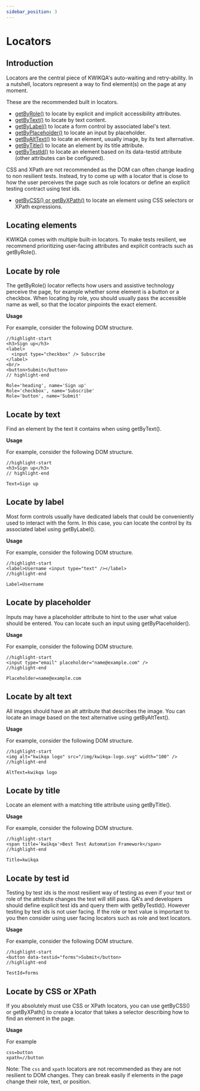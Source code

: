 ---
sidebar_position: 3
---

# Locators

## Introduction

Locators are the central piece of KWIKQA's auto-waiting and retry-ability. In a nutshell, locators represent a way to find element(s) on the page at any moment.

These are the recommended built in locators.

- [getByRole()](#locate-by-role) to locate by explicit and implicit accessibility attributes.
- [getByText()](#locate-by-text) to locate by text content.
- [getByLabel()](#locate-by-label) to locate a form control by associated label's text.
- [getByPlaceholder()](#locate-by-placeholder) to locate an input by placeholder.
- [getByAltText()](#locate-by-alt-text) to locate an element, usually image, by its text alternative.
- [getByTitle()](#locate-by-title) to locate an element by its title attribute.
- [getByTestId()](#locate-by-test-id) to locate an element based on its data-testid attribute (other attributes can be configured).

CSS and XPath are not recommended as the DOM can often change leading to non resilient tests. Instead, try to come up with a locator that is close to how the user perceives the page such as role locators or define an explicit testing contract using test ids.
- [getByCSS() or getByXPath()](/locators#locate-by-css-or-xpath) to locate an element using CSS selectors or XPath expressions.

## Locating elements
KWIKQA comes with multiple built-in locators. To make tests resilient, we recommend prioritizing user-facing attributes and explicit contracts such as getByRole().

## Locate by role

The getByRole() locator reflects how users and assistive technology perceive the page, for example whether some element is a button or a checkbox. When locating by role, you should usually pass the accessible name as well, so that the locator pinpoints the exact element.

**Usage**

For example, consider the following DOM structure.
```text
//highlight-start
<h3>Sign up</h3>
<label>
  <input type="checkbox" /> Subscribe
</label>
<br/>
<button>Submit</button>
// highlight-end

Role='heading', name='Sign up'
Role='checkbox', name='Subscribe'
Role='button', name='Submit'
```

## Locate by text

Find an element by the text it contains when using getByText().

**Usage**

For example, consider the following DOM structure.
```text
//highlight-start
<h3>Sign up</h3>
// highlight-end

Text=Sign up
```

## Locate by label

Most form controls usually have dedicated labels that could be conveniently used to interact with the form. In this case, you can locate the control by its associated label using getByLabel().

**Usage**

For example, consider the following DOM structure.
```text
//highlight-start
<label>Username <input type="text" /></label>
//highlight-end

Label=Username
```

## Locate by placeholder

Inputs may have a placeholder attribute to hint to the user what value should be entered. You can locate such an input using getByPlaceholder().

**Usage**

For example, consider the following DOM structure.
```text
//highlight-start
<input type="email" placeholder="name@example.com" />
//highlight-end

Placeholder=name@example.com
```

## Locate by alt text

All images should have an alt attribute that describes the image. You can locate an image based on the text alternative using getByAltText().

**Usage**

For example, consider the following DOM structure.
```text
//highlight-start
<img alt="kwikqa logo" src="/img/kwikqa-logo.svg" width="100" />
//highlight-end

AltText=kwikqa logo
```

## Locate by title

Locate an element with a matching title attribute using getByTitle().

**Usage**

For example, consider the following DOM structure.
```text
//highlight-start
<span title='kwikqa'>Best Test Automation Framework</span>
//highlight-end

Title=kwikqa
```

## Locate by test id

Testing by test ids is the most resilient way of testing as even if your text or role of the attribute changes the test will still pass. QA's and developers should define explicit test ids and query them with getByTestId(). However testing by test ids is not user facing. If the role or text value is important to you then consider using user facing locators such as role and text locators.

**Usage**

For example, consider the following DOM structure.
```text
//highlight-start
<button data-testid="forms">Submit</button>
//highlight-end

TestId=forms
```

## Locate by CSS or XPath

If you absolutely must use CSS or XPath locators, you can use getByCSS() or getByXPath() to create a locator that takes a selector describing how to find an element in the page. 

**Usage**

For example
```text
css=button
xpath=//button
```

Note: The `css` and `xpath` locators are not recommended as they are not resilient to DOM changes. They can break easily if elements in the page change their role, text, or position.